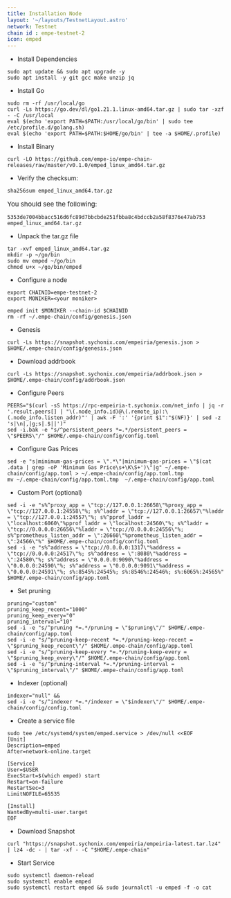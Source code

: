 ```yaml
---
title: Installation Node
layout: '~/layouts/TestnetLayout.astro'
network: Testnet
chain id : empe-testnet-2
icon: emped
---
```


- Install Dependencies
```
sudo apt update && sudo apt upgrade -y 
sudo apt install -y git gcc make unzip jq
```

- Install Go
```
sudo rm -rf /usr/local/go
curl -Ls https://go.dev/dl/go1.21.1.linux-amd64.tar.gz | sudo tar -xzf - -C /usr/local
eval $(echo 'export PATH=$PATH:/usr/local/go/bin' | sudo tee /etc/profile.d/golang.sh)
eval $(echo 'export PATH=$PATH:$HOME/go/bin' | tee -a $HOME/.profile)
```

- Install Binary
```
curl -LO https://github.com/empe-io/empe-chain-releases/raw/master/v0.1.0/emped_linux_amd64.tar.gz
```
- Verify the checksum:
```
sha256sum emped_linux_amd64.tar.gz
```
<span style="font-size: 15px;">You should see the following:</span>
```
5353de7004bbacc516d6fc89d7bbcbde251fbba8c4bdccb2a58f8376e47ab753  emped_linux_amd64.tar.gz
```
- Unpack the tar.gz file
```
tar -xvf emped_linux_amd64.tar.gz 
mkdir -p ~/go/bin
sudo mv emped ~/go/bin
chmod u+x ~/go/bin/emped 
```
- Configure a node
```
export CHAINID=empe-testnet-2
export MONIKER=<your moniker> 
```
```
emped init $MONIKER --chain-id $CHAINID
rm -rf ~/.empe-chain/config/genesis.json
```
- Genesis
```
curl -Ls https://snapshot.sychonix.com/empeiria/genesis.json > $HOME/.empe-chain/config/genesis.json 
```
- Download addrbook
```
curl -Ls https://snapshot.sychonix.com/empeiria/addrbook.json > $HOME/.empe-chain/config/addrbook.json
```
- Configure Peers
```
PEERS="$(curl -sS https://rpc-empeiria-t.sychonix.com/net_info | jq -r '.result.peers[] | "\(.node_info.id)@\(.remote_ip):\(.node_info.listen_addr)"' | awk -F ':' '{print $1":"$(NF)}' | sed -z 's|\n|,|g;s|.$||')"
sed -i.bak -e "s/^persistent_peers *=.*/persistent_peers = \"$PEERS\"/" $HOME/.empe-chain/config/config.toml
```
- Configure Gas Prices
```
sed -e "s|minimum-gas-prices = \".*\"|minimum-gas-prices = \"$(cat .data | grep -oP 'Minimum Gas Price\s+\K\S+')\"|g" ~/.empe-chain/config/app.toml > ~/.empe-chain/config/app.toml.tmp
mv ~/.empe-chain/config/app.toml.tmp  ~/.empe-chain/config/app.toml
```
- Custom Port (optional)
```
sed -i -e "s%^proxy_app = \"tcp://127.0.0.1:26658\"%proxy_app = \"tcp://127.0.0.1:24558\"%; s%^laddr = \"tcp://127.0.0.1:26657\"%laddr = \"tcp://127.0.0.1:24557\"%; s%^pprof_laddr = \"localhost:6060\"%pprof_laddr = \"localhost:24560\"%; s%^laddr = \"tcp://0.0.0.0:26656\"%laddr = \"tcp://0.0.0.0:24556\"%; s%^prometheus_listen_addr = \":26660\"%prometheus_listen_addr = \":24566\"%" $HOME/.empe-chain/config/config.toml
sed -i -e "s%^address = \"tcp://0.0.0.0:1317\"%address = \"tcp://0.0.0.0:24517\"%; s%^address = \":8080\"%address = \":24580\"%; s%^address = \"0.0.0.0:9090\"%address = \"0.0.0.0:24590\"%; s%^address = \"0.0.0.0:9091\"%address = \"0.0.0.0:24591\"%; s%:8545%:24545%; s%:8546%:24546%; s%:6065%:24565%" $HOME/.empe-chain/config/app.toml
```
- Set pruning
```
pruning="custom"
pruning_keep_recent="1000"
pruning_keep_every="0"
pruning_interval="10"
sed -i -e "s/^pruning *=.*/pruning = \"$pruning\"/" $HOME/.empe-chain/config/app.toml
sed -i -e "s/^pruning-keep-recent *=.*/pruning-keep-recent = \"$pruning_keep_recent\"/" $HOME/.empe-chain/config/app.toml
sed -i -e "s/^pruning-keep-every *=.*/pruning-keep-every = \"$pruning_keep_every\"/" $HOME/.empe-chain/config/app.toml
sed -i -e "s/^pruning-interval *=.*/pruning-interval = \"$pruning_interval\"/" $HOME/.empe-chain/config/app.toml
```
- Indexer (optional)
```
indexer="null" &&
sed -i -e "s/^indexer *=.*/indexer = \"$indexer\"/" $HOME/.empe-chain/config/config.toml
```

- Create a service file
```
sudo tee /etc/systemd/system/emped.service > /dev/null <<EOF
[Unit]
Description=emped
After=network-online.target

[Service]
User=$USER
ExecStart=$(which emped) start
Restart=on-failure
RestartSec=3
LimitNOFILE=65535

[Install]
WantedBy=multi-user.target
EOF
```
- Download Snapshot
```
curl "https://snapshot.sychonix.com/empeiria/empeiria-latest.tar.lz4" | lz4 -dc - | tar -xf - -C "$HOME/.empe-chain"
```
- Start Service
```
sudo systemctl daemon-reload
sudo systemctl enable emped
sudo systemctl restart emped && sudo journalctl -u emped -f -o cat
```
